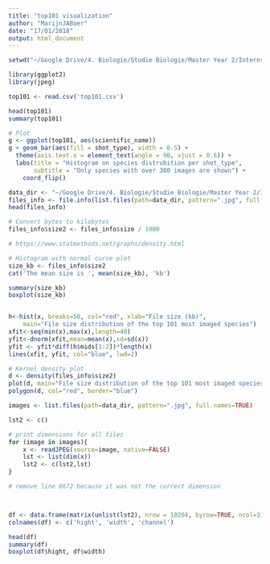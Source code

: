 ```yaml
---
title: "top101 visualization"
author: "MarijnJABoer"
date: "17/01/2018"
output: html_document
---
```


```r
setwd("~/Google Drive/4. Biologie/Studie Biologie/Master Year 2/Internship CNN/8. FormicID/FormicID/stat/top101")

library(ggplot2)
library(jpeg)

top101 <- read.csv('top101.csv')
```

```r
head(top101)
summary(top101)
```


```r
# Plot
g <- ggplot(top101, aes(scientific_name))
g + geom_bar(aes(fill = shot_type), width = 0.5) + 
  theme(axis.text.x = element_text(angle = 90, vjust = 0.6)) + 
  labs(title = "Histogram on species distrubition per shot_type", 
       subtitle = "Only species with over 300 images are shown") + 
    coord_flip()
```

```r
data_dir <- "~/Google Drive/4. Biologie/Studie Biologie/Master Year 2/Internship CNN/8. FormicID/FormicID/data/2018-01-17_top101-images"
files_info <- file.info(list.files(path=data_dir, pattern=".jpg", full.names=TRUE))
head(files_info)

# Convert bytes to kilobytes
files_info$size2 <- files_info$size / 1000

# https://www.statmethods.net/graphs/density.html

# Histogram with normal curve plot
size_kb <- files_info$size2 
cat('The mean size is ', mean(size_kb), 'kb')

summary(size_kb)
boxplot(size_kb)


h<-hist(x, breaks=50, col="red", xlab="File size (kb)", 
  	main="File size distribution of the top 101 most imaged species") 
xfit<-seq(min(x),max(x),length=40) 
yfit<-dnorm(xfit,mean=mean(x),sd=sd(x)) 
yfit <- yfit*diff(h$mids[1:2])*length(x) 
lines(xfit, yfit, col="blue", lwd=2)

# Kernel density plot
d <- density(files_info$size2)
plot(d, main="File size distribution of the top 101 most imaged species")
polygon(d, col="red", border="blue")

```

```r
images <- list.files(path=data_dir, pattern=".jpg", full.names=TRUE)

lst2 <- c()

# print dimensions for all files
for (image in images){
    x <- readJPEG(source=image, native=FALSE)
    lst <- list(dim(x))
    lst2 <- c(lst2,lst)
}

# remove line 8672 because it was not the correct dimension



df <- data.frame(matrix(unlist(lst2), nrow = 10204, byrow=TRUE, ncol=3))
colnames(df) <- c('hight', 'width', 'channel')

head(df)
summary(df)
boxplot(df$hight, df$width)
```


